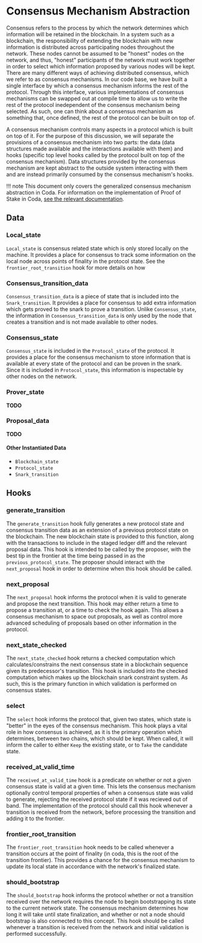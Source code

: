 
<Metadata title="Consensus Mechanism Abstraction" />

# Consensus Mechanism Abstraction

Consensus refers to the process by which the network determines which information will be retained in the blockchain. In a system such as a blockchain, the responsibility of extending the blockchain with new information is distributed across participating nodes throughout the network. These nodes cannot be assumed to be "honest" nodes on the network, and thus, "honest" participants of the network must work together in order to select which information proposed by various nodes will be kept. There are many different ways of achieving distributed consensus, which we refer to as consensus mechanisms. In our code base, we have built a single interface by which a consensus mechanism informs the rest of the protocol. Through this interface, various implementations of consensus mechanisms can be swapped out at compile time to allow us to write the rest of the protocol inedependent of the consensus mechanism being selected. As such, one can think about a consensus mechanism as something that, once defined, the rest of the protocol can be built on top of.

A consensus mechanism controls many aspects in a protocol which is built on top of it. For the purpose of this discussion, we will separate the provisions of a consensus mechanism into two parts: the data (data structures made available and the interactions available with them) and hooks (specific top level hooks called by the protocol built on top of the consensus mechanism). Data structures provided by the consensus mechanism are kept abstract to the outside system interacting with them and are instead primarily consumed by the consensus mechanism's hooks.

!!! note
    This document only covers the generalized consensus mechanism abstraction in Coda. For information on the implementation of Proof of Stake in Coda, [see the relevant documentation](../proof-of-stake).

## Data

### Local\_state

`Local_state` is consensus related state which is only stored locally on the machine. It provides a place for consensus to track some information on the local node across points of finality in the protocol state. See the `frontier_root_transition` hook for more details on how

### Consensus\_transition\_data

`Consensus_transition_data` is a piece of state that is included into the `Snark_transition`. It provides a place for consensus to add extra information which gets proved to the snark to prove a transition. Unlike `Consensus_state`, the information in `Consensus_transition_data` is only used by the node that creates a transition and is not made available to other nodes.

### Consensus\_state

`Consensus_state` is included in the `Protocol_state` of the protocol. It provides a place for the consensus mechanism to store information that is available at every state of the protocol and can be proven in the snark. Since it is included in `Protocol_state`, this information is inspectable by other nodes on the network.

### Prover\_state

**TODO**

### Proposal\_data

**TODO**

#### Other Instantiated Data

- `Blockchain_state`
- `Protocol_state`
- `Snark_transition`

## Hooks
[hooks]: #hooks

<!-- ![](res/consensus_hooks.dot.png) -->

### generate\_transition

The `generate_transition` hook fully generates a new protocol state and consensus transition data as an extension of a previous protocol state on the blockchain. The new blockchain state is provided to this function, along with the transactions to include in the staged ledger diff and the relevant proposal data. This hook is intended to be called by the proposer, with the best tip in the frontier at the time being passed in as the `previous_protocol_state`. The proposer should interact with the `next_proposal` hook in order to determine when this hook should be called.

### next\_proposal

The `next_proposal` hook informs the protocol when it is valid to generate and propose the next transition. This hook may either return a time to propose a transition at, or a time to check the hook again. This allows a consensus mechanism to space out proposals, as well as control more advanced scheduling of proposals based on other information in the protocol.

<!-- <sup>_For more information on how the `next_proposal` hook interacts the `Proposer`, see the [`Proposer` documentation](proposer.md#proposal-scheduling)._</sup> -->

### next\_state\_checked

The `next_state_checked` hook returns a checked computation which calculates/constrains the next consensus state in a blockchain sequence given its predecessor's transition. This hook is included into the checked computation which makes up the blockchain snark constraint system. As such, this is the primary function in which validation is performed on consensus states.

### select

The `select` hook informs the protocol that, given two states, which state is "better" in the eyes of the consensus mechanism. This hook plays a vital role in how consensus is achieved, as it is the primary operation which determines, between two chains, which should be kept. When called, it will inform the caller to either `Keep` the existing state, or to `Take` the candidate state.

### received\_at\_valid\_time

The `received_at_valid_time` hook is a predicate on whether or not a given consensus state is valid at a given time. This lets the consensus mechanism optionally control temporal properties of when a consensus state was valid to generate, rejecting the received protocol state if it was recieved out of band. The implementation of the protocol should call this hook whenever a transition is received from the network, before processing the transition and adding it to the frontier.

### frontier\_root\_transition

The `frontier_root_transition` hook needs to be called whenever a transition occurs at the point of finality (in coda, this is the root of the transition frontier). This provides a chance for the consensus mechanism to update its local state in accordance with the network's finalized state.

### should\_bootstrap

The `should_bootstrap` hook informs the protocol whether or not a transition received over the network requires the node to begin bootstrapping its state to the current network state. The consensus mechanism determines how long it will take until state finalization, and whether or not a node should bootstrap is also connected to this concept. This hook should be called whenever a transition is received from the network and initial validation is performed successfully.
